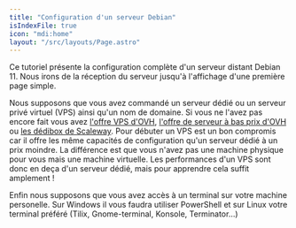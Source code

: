 ```yaml
---
title: "Configuration d'un serveur Debian"
isIndexFile: true
icon: "mdi:home"
layout: "/src/layouts/Page.astro"
---
```


Ce tutoriel présente la configuration complète d'un serveur distant Debian 11. 
Nous irons de la réception du serveur jusqu'à l'affichage d'une première page simple.

Nous supposons que vous avez commandé un serveur dédié ou un serveur privé virtuel (VPS) ainsi qu'un nom de domaine. 
Si vous ne l'avez pas encore fait vous avez [l'offre VPS d'OVH](https://www.ovhcloud.com/fr/vps/), [l'offre de serveur à bas prix d'OVH](https://eco.ovhcloud.com/fr/) ou [les dédibox de Scaleway](https://www.scaleway.com/en/dedibox/start/). 
Pour débuter un VPS est un bon compromis car il offre les même capacités de configuration qu'un serveur dédié à un prix moindre. 
La différence est que vous n'avez pas une machine physique pour vous mais une machine virtuelle. 
Les performances d'un VPS sont donc en deça d'un serveur dédié, mais pour apprendre cela suffit amplement !

Enfin nous supposons que vous avez accès à un terminal sur votre machine personelle. 
Sur Windows il vous faudra utiliser PowerShell et sur Linux votre terminal préféré (Tilix, Gnome-terminal, Konsole, Terminator…)
